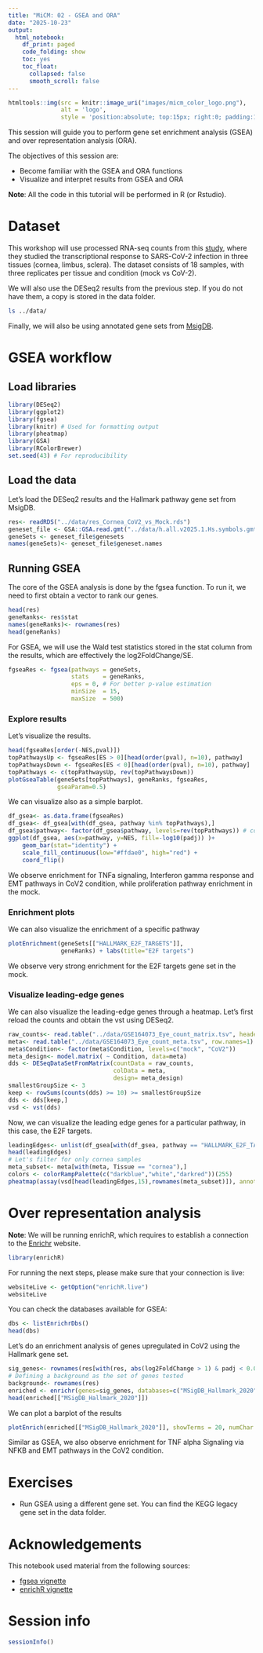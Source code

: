```yaml
---
title: "MiCM: 02 - GSEA and ORA"
date: "2025-10-23"
output:
  html_notebook:
    df_print: paged
    code_folding: show
    toc: yes
    toc_float: 
      collapsed: false
      smooth_scroll: false
---
```


```r
htmltools::img(src = knitr::image_uri("images/micm_color_logo.png"), 
               alt = 'logo', 
               style = 'position:absolute; top:15px; right:0; padding:10px; max-width:50%;')
```


This session will guide you to perform gene set enrichment analysis (GSEA) and over representation analysis (ORA).

The objectives of this session are:

* Become familiar with the GSEA and ORA functions
* Visualize and interpret results from GSEA and ORA

**Note**: All the code in this tutorial will be performed in R (or Rstudio). 

# Dataset

This workshop will use processed RNA-seq counts from this [study](https://doi.org/10.1016/j.stem.2021.04.028), where they studied the transcriptional response to SARS-CoV-2 infection in three tissues (cornea, limbus, sclera). The dataset consists of 18 samples, with three replicates per tissue and condition (mock vs CoV-2).

We will also use the DESeq2 results from the previous step. If you do not have them, a copy is stored in the data folder.
```bash
ls ../data/
```
Finally, we will also be using annotated gene sets from [MsigDB](https://www.gsea-msigdb.org/gsea/msigdb).

# GSEA workflow

## Load libraries

```r
library(DESeq2)
library(ggplot2)
library(fgsea)
library(knitr) # Used for formatting output
library(pheatmap)
library(GSA)
library(RColorBrewer)
set.seed(43) # For reproducibility
```

## Load the data

Let's load the DESeq2 results and the Hallmark pathway gene set from MsigDB.
```r
res<- readRDS("../data/res_Cornea_CoV2_vs_Mock.rds")
geneset_file <- GSA::GSA.read.gmt("../data/h.all.v2025.1.Hs.symbols.gmt")
geneSets <- geneset_file$genesets
names(geneSets)<- geneset_file$geneset.names
```
## Running GSEA

The core of the GSEA analysis is done by the fgsea function. To run it, we need to first obtain a vector to rank our genes. 
```r
head(res)
geneRanks<- res$stat
names(geneRanks)<- rownames(res)
head(geneRanks)
```
For GSEA, we will use the Wald test statistics stored in the stat column from the results, which are effectively the log2FoldChange/SE.
```r
fgseaRes <- fgsea(pathways = geneSets, 
                  stats    = geneRanks,
                  eps = 0, # For better p-value estimation
                  minSize  = 15,
                  maxSize  = 500)
```
### Explore results
Let's visualize the results.
```r
head(fgseaRes[order(-NES,pval)])
topPathwaysUp <- fgseaRes[ES > 0][head(order(pval), n=10), pathway]
topPathwaysDown <- fgseaRes[ES < 0][head(order(pval), n=10), pathway]
topPathways <- c(topPathwaysUp, rev(topPathwaysDown))
plotGseaTable(geneSets[topPathways], geneRanks, fgseaRes, 
              gseaParam=0.5)
```
We can visualize also as a simple barplot.
```r
df_gsea<- as.data.frame(fgseaRes)
df_gsea<- df_gsea[with(df_gsea, pathway %in% topPathways),]
df_gsea$pathway<- factor(df_gsea$pathway, levels=rev(topPathways)) # convert to factor and order the levels for plotting
ggplot(df_gsea, aes(x=pathway, y=NES, fill=-log10(padj)) )+
    geom_bar(stat="identity") +
    scale_fill_continuous(low="#ffdae0", high="red") + 
    coord_flip()
```
We observe enrichment for TNFa signaling, Interferon gamma response and EMT pathways in CoV2 condition, while proliferation pathway enrichment in the mock.

### Enrichment plots
We can also visualize the enrichment of a specific pathway
```r
plotEnrichment(geneSets[["HALLMARK_E2F_TARGETS"]],
               geneRanks) + labs(title="E2F targets")

```
We observe very strong enrichment for the E2F targets gene set in the mock.

### Visualize leading-edge genes

We can also visualize the leading-edge genes through a heatmap. Let's first reload the counts and obtain the vst using DESeq2.
```r
raw_counts<- read.table("../data/GSE164073_Eye_count_matrix.tsv", header=T, row.names=1)
meta<- read.table("../data/GSE164073_Eye_count_meta.tsv", row.names=1)
meta$Condition<- factor(meta$Condition, levels=c("mock", "CoV2"))
meta_design<- model.matrix( ~ Condition, data=meta)
dds <- DESeqDataSetFromMatrix(countData = raw_counts,
                              colData = meta,
                              design= meta_design)
smallestGroupSize <- 3
keep <- rowSums(counts(dds) >= 10) >= smallestGroupSize
dds <- dds[keep,]
vsd <- vst(dds)
```
Now, we can visualize the leading edge genes for a particular pathway, in this case, the E2F targets.
```r
leadingEdges<- unlist(df_gsea[with(df_gsea, pathway == "HALLMARK_E2F_TARGETS"),"leadingEdge"])
head(leadingEdges)
# Let's filter for only cornea samples
meta_subset<- meta[with(meta, Tissue == "cornea"),]
colors <- colorRampPalette(c("darkblue","white","darkred"))(255)
pheatmap(assay(vsd[head(leadingEdges,15),rownames(meta_subset)]), annotation_col=meta_subset,col=colors, scale="row")
```
# Over representation analysis
**Note**: We will be running enrichR, which requires to establish a connection to the [Enrichr](https://maayanlab.cloud/Enrichr/) website.

```r
library(enrichR)
```
For running the next steps, please make sure that your connection is live: 
```r
websiteLive <- getOption("enrichR.live")
websiteLive
```
You can check the databases available for GSEA:
```r
dbs <- listEnrichrDbs()
head(dbs)
```
Let's do an enrichment analysis of genes upregulated in CoV2 using the Hallmark gene set.
```r
sig_genes<- rownames(res[with(res, abs(log2FoldChange > 1) & padj < 0.05 & !is.na(padj)),])
# Defining a background as the set of genes tested
background<- rownames(res)
enriched <- enrichr(genes=sig_genes, databases=c("MSigDB_Hallmark_2020"), background=background)
head(enriched[["MSigDB_Hallmark_2020"]])
```
We can plot a barplot of the results
```r
plotEnrich(enriched[["MSigDB_Hallmark_2020"]], showTerms = 20, numChar = 40, y = "Count", orderBy = "P.value")
```
Similar as GSEA, we also observe enrichment for TNF alpha Signaling via NFKB and EMT pathways in the CoV2 condition.

# Exercises

* Run GSEA using a different gene set. You can find the KEGG legacy gene set in the data folder.

# Acknowledgements
This notebook used material from the following sources:

* [fgsea vignette](https://bioconductor.org/packages/release/bioc/vignettes/fgsea/inst/doc/fgsea-tutorial.html)
* [enrichR vignette](https://cran.r-project.org/web/packages/enrichR/vignettes/enrichR.html)

# Session info
```r
sessionInfo()
```
